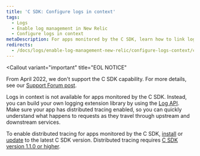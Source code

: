 ```yaml
---
title: 'C SDK: Configure logs in context'
tags:
  - Logs
  - Enable log management in New Relic
  - Configure logs in context
metaDescription: For apps monitored by the C SDK, learn how to link log data with related data across the rest of the New Relic platform.
redirects:
  - /docs/logs/enable-log-management-new-relic/configure-logs-context/c-sdk-configure-logs-context
---
```


<Callout
  variant="important"
  title="EOL NOTICE"
  >
From April 2022, we don't support the C SDK capability. For more details, see our [Support Forum post](https://discuss.newrelic.com/t/q1-bulk-eol-announcement-fy23/181744).
</Callout>


Logs in context is not available for apps monitored by the C SDK. Instead, you can build your own logging extension library by using the [Log API](/docs/logs/log-management/log-api/introduction-log-api/). Make sure your app has distributed tracing enabled, so you can quickly understand what happens to requests as they travel through upstream and downstream services.

To enable distributed tracing for apps monitored by the C SDK, [install](/docs/distributed-tracing/enable-configure/quick-start/) or [update](/docs/agents/c-sdk/install-configure/update-your-c-sdk-library/) to the latest C SDK version. Distributed tracing requires [C SDK version 1.1.0 or higher](/docs/release-notes/agent-release-notes/c-sdk-release-notes/).
